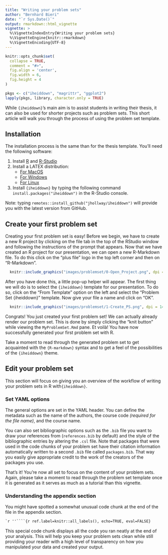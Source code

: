 ```yaml
---
title: "Writing your problem sets"
author: "Bernhard Bieri"
date: "`r Sys.Date()`"
output: rmarkdown::html_vignette
vignette: >
  %\VignetteIndexEntry{Writing your problem sets}
  %\VignetteEngine{knitr::rmarkdown}
  %\VignetteEncoding{UTF-8}
---
```


```r
knitr::opts_chunk$set(
  collapse = TRUE,
  comment = "#>",
  fig.align = 'center',
  fig.width = 6,
  fig.height = 4
)
```

```r
pkgs <- c("iheiddown", "magrittr", "ggplot2")
lapply(pkgs, library, character.only = TRUE)
```

While `{iheiddown}`'s main aim is to assist students in writing their thesis, it
can also be used for shorter projects such as problem sets. This short article
will walk you through the process of using the problem set template.

## Installation

The installation process is the same than for the thesis template. You'll need
the following software:

1. Install [R](https://cran.r-project.org) and [R-Studio](https://www.rstudio.com/)
2. Install a LATEX distribution:
    - [For MacOS](http://www.tug.org/mactex/)
    - [For Windows](https://miktex.org/)
    - [For Linux](https://www.tug.org/texlive/)
3. Install `{iheiddown}` by typing the following command
`install.packages("iheiddown") ` in the R-Studio console. 

Note: typing `remotes::install_github("jhollway/iheiddown")` will provide you
with the latest version from GitHub.

## Create your first problem set 

Creating your first problem set is easy! Before we begin, we have to create a
new R project by clicking on the file tab in the
top of the RStudio window and following the instructions of the prompt that
appears. Now that we have created an R project for our presentation, we can open
a new R-Markdown file. To do this click on the "plus file" logo in the top left
corner and then on "R-Markdown".

```r
  knitr::include_graphics("images/problemset/0-Open_Project.png", dpi = 144)
```

After you have done this, a little pop-up helper will appear. The first thing we
will do is to select the `{iheiddown}` template for our presentation. To do so,
click on the "From Template" option on the left and select the
"Problem Set {iheiddown}" template. Now give your file a name and click
on "OK".

```r
  knitr::include_graphics("images/problemset/1-Create_PS.png", dpi = 144)
```

Congrats! You just created your first problem set! We can actually already
render our problem set. This is done by simply clicking the "knit button"
while viewing the `MyProblemSet.Rmd` pane. Et voilà! You have now successfully
generated your first problem set with R.

Take a moment to read through the generated problem set to get acquainted
with the `{R-markdown}` syntax and to get a feel of the possibilities of the
`{iheiddown}` theme.

## Edit your problem set

This section will focus on giving you an overview of the workflow of writing
your problem sets in R with`{iheiddown}`.

### Set YAML options

The general options are set in the YAML header. You can define the metadata such
as the name of the authors, the course code *(required for the file name)*, and
the course name.

You can also set bibliographic options such as the `.bib` file you want to draw
your references from (`references.bib` by default) and the style of the
bibliographic entries by altering the `.csl` file. Note that packages that were
used in the code chunks of your problem set have their citation information
automatically written to a second `.bib` file called `packages.bib`. That way
you easily give appropriate credit to the work of the creators of the packages
you use.

That's it! You're now all set to focus on the content of your problem sets.
Again, please take a moment to read through the problem set template once it
is generated as it serves as much as a tutorial than this vignette.

### Understanding the appendix section

You might have spotted a somewhat unusual code chunk at the end of the file in
the appendix section. 

````markdown
`r ''````{r ref.label=knitr::all_labels(), echo=TRUE, eval=FALSE}
````

This special code chunk displays all the code you ran neatly at the end of your
analysis. This will help you keep your problem sets clean while still providing
your reader with a high level of transparency on how you manipulated your data
and created your output.
